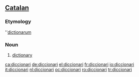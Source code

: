 ==[[Catalan]]==

===Etymology===
{{L.|ca}} ''[[dictionarum]]

===Noun===
{{ca-noun-m}}

# [[dictionary]]

[[ca:diccionari]]
[[de:diccionari]]
[[el:diccionari]]
[[fr:diccionari]]
[[io:diccionari]]
[[it:diccionari]]
[[nl:diccionari]]
[[oc:diccionari]]
[[ro:diccionari]]
[[tr:diccionari]]